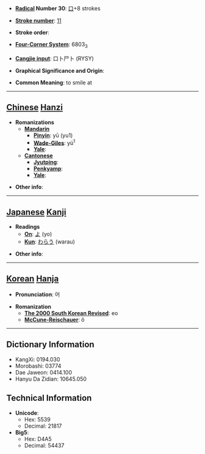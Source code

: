 * '''[[Wiktionary:Chinese radical index| Radical]] Number 30''': [[Wiktionary:Chinese radical index 口|口]]+8 strokes

* '''[[Wiktionary:Chinese total strokes index|Stroke number]]''': [[Wiktionary:Chinese total strokes index 11|11]]

* '''Stroke order''': 

* '''[[Wiktionary:Chinese four corner index|Four-Corner System]]''': 6803<sub>3</sub>

* '''[[Wiktionary:Chinese Cangjie index|Cangjie input]]''': 口卜尸卜 (RYSY)

* '''Graphical Significance and Origin''': 

* '''Common Meaning''': to smile at

----

== [[Chinese]] [[Hanzi]] ==

* '''Romanizations'''
** '''[[Mandarin]]'''
*** '''[[Pinyin]]''': yū (yu1)
*** '''[[Wade-Giles]]''': yü<sup>1</sup>
*** '''[[Yale]]''': 
** '''[[Cantonese]]'''
*** '''[[Jyutping]]''':
*** '''[[Penkyamp]]''': 
*** '''[[Yale]]''': 

* '''Other info''': 

----

== [[Japanese]] [[Kanji]] ==

* '''Readings'''
** '''[[On]]''': [[よ]] (yo)
** '''[[Kun]]''': [[わらう]] (warau)

* '''Other info''':  

----

== [[Korean]] [[Hanja]] ==

* '''Pronunciation''': 어

* '''Romanization'''
** '''[[The 2000 South Korean Revised Romanization|The 2000 South Korean Revised]]''': eo
** '''[[McCune-Reischauer]]''': ŏ

----

== Dictionary Information ==

* KangXi: 0194.030
* Morobashi: 03774
* Dae Jaweon: 0414.100
* Hanyu Da Zidian: 10645.050

== Technical Information ==

* '''Unicode''':
** Hex: 5539
** Decimal: 21817
* '''Big5''':
** Hex: D4A5
** Decimal: 54437